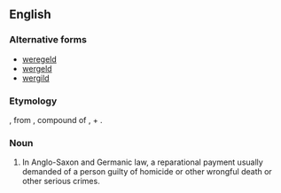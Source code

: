 ==English==
{{wikipedia}}

===Alternative forms===
* [[weregeld]]
* [[wergeld]]
* [[wergild]]

===Etymology===
{{etyl|enm}} {{term|wergeld|lang=enm}}, from {{etyl|ang}} {{term|wergeld|lang=ang}}, compound of {{term|wer||man|lang=ang}}, + {{term|geld||payment|lang=ang}}.

===Noun===
{{en-noun}}

# {{archaic}} In Anglo-Saxon and Germanic law, a reparational payment usually demanded of a person guilty of homicide or other wrongful death or other serious crimes.